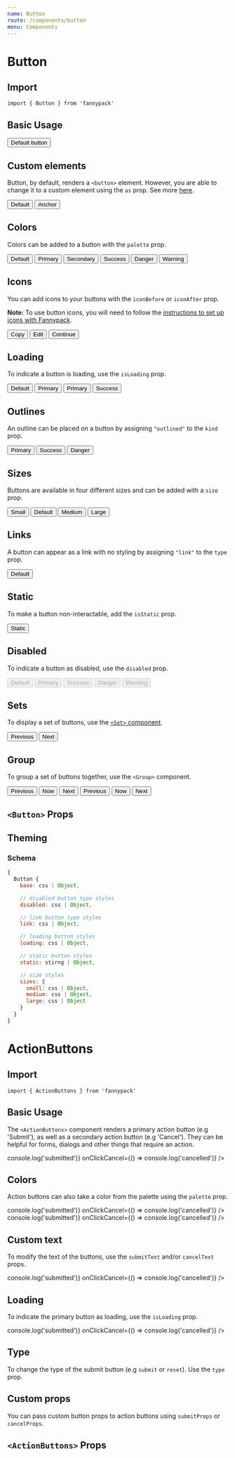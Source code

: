 ```yaml
---
name: Button
route: /components/button
menu: Components
---
```



# Button

## Import

`import { Button } from 'fannypack'`

## Basic Usage

<Playground>
  <Button>Default button</Button>
</Playground>

## Custom elements

Button, by default, renders a `<button>` element.
However, you are able to change it to a custom element using the `as` prop. See more [here](https://reakit.io/components/button).

<Playground>
  <Set>
    <Button>Default</Button>
    <Button use="a" href="#">
      Anchor
    </Button>
  </Set>
</Playground>

## Colors

Colors can be added to a button with the `palette` prop.

<Playground>
  <Set>
    <Button>Default</Button>
    <Button palette="primary">Primary</Button>
    <Button palette="secondary">Secondary</Button>
    <Button palette="success">Success</Button>
    <Button palette="danger">Danger</Button>
    <Button palette="warning">Warning</Button>
  </Set>
</Playground>

## Icons

You can add icons to your buttons with the `iconBefore` or `iconAfter` prop.

**Note:** To use button icons, you will need to follow the [instructions to set up icons with Fannypack](/components/icon).

<Playground>
  <Set>
    <Button iconBefore="solid-clipboard">
      Copy
    </Button>
    <Button iconBefore="solid-pen" palette="primary">
      Edit
    </Button>
    <Button iconAfter="solid-long-arrow-alt-right">
      Continue
    </Button>
  </Set>
</Playground>

## Loading

To indicate a button is loading, use the `isLoading` prop.

<Playground>
  <Set>
    <Button isLoading>Default</Button>
    <Button palette="primary" isLoading>
      Primary
    </Button>
    <Button palette="primary" isLoading kind="link">
      Primary
    </Button>
    <Button palette="success" isLoading kind="outlined">
      Success
    </Button>
  </Set>
</Playground>

## Outlines

An outline can be placed on a button by assigning `"outlined"` to the `kind` prop.

<Playground>
  <Set>
    <Button palette="primary" kind="outlined">
      Primary
    </Button>
    <Button palette="success" kind="outlined">
      Success
    </Button>
    <Button palette="danger" kind="outlined">
      Danger
    </Button>
  </Set>
</Playground>

## Sizes

Buttons are available in four different sizes and can be added with a `size` prop.

<Playground>
  <Set>
    <Button size="small">Small</Button>
    <Button>Default</Button>
    <Button size="medium">Medium</Button>
    <Button size="large">Large</Button>
  </Set>
</Playground>

## Links

A button can appear as a link with no styling by assigning `"link"` to the `type` prop.

<Playground>
  <Button palette="primary" kind="link">
    Default
  </Button>
</Playground>

## Static

To make a button non-interactable, add the `isStatic` prop.

<Playground>
  <Button isStatic>Static</Button>
</Playground>

## Disabled

To indicate a button as disabled, use the `disabled` prop.

<Playground>
  <Set>
    <Button disabled>Default</Button>
    <Button palette="primary" disabled>
      Primary
    </Button>
    <Button palette="success" disabled>
      Success
    </Button>
    <Button palette="danger" disabled>
      Danger
    </Button>
    <Button palette="warning" disabled>
      Warning
    </Button>
  </Set>
</Playground>

## Sets

To display a set of buttons, use the [`<Set>` component](/components/set).

<Playground>
  <Set>
    <Button>Previous</Button>
    <Button>Next</Button>
  </Set>
</Playground>

## Group

To group a set of buttons together, use the `<Group>` component.

<Playground>
  <Group>
    <Button>Previous</Button>
    <Button>Now</Button>
    <Button>Next</Button>
  </Group>
  <Group isVertical marginTop="major-2">
    <Button>Previous</Button>
    <Button>Now</Button>
    <Button>Next</Button>
  </Group>
</Playground>

## `<Button>` Props

<PropsTable component={ButtonPropsTable} />

## Theming

### Schema

```jsx
{
  Button {
    base: css | Object,

    // disabled button type styles
    disabled: css | Object,

    // link button type styles
    link: css | Object,

    // loading button styles
    loading: css | Object,

    // static button styles
    static: stirng | Object,

    // size styles
    sizes: {
      small: css | Object,
      medium: css | Object,
      large: css | Object
    }
  }
}
```

# ActionButtons

## Import

`import { ActionButtons } from 'fannypack'`

## Basic Usage

The `<ActionButtons>` component renders a primary action button (e.g 'Submit'), as well as a secondary action button (e.g 'Cancel').
They can be helpful for forms, dialogs and other things that require an action.

<Playground>
  <ActionButtons onClickSubmit={() => console.log('submitted')} onClickCancel={() => console.log('cancelled')} />
</Playground>

## Colors

Action buttons can also take a color from the palette using the `palette` prop.

<Playground>
  <Set isVertical>
    <ActionButtons
      palette="text"
      onClickSubmit={() => console.log('submitted')}
      onClickCancel={() => console.log('cancelled')}
    />
    <ActionButtons
      palette="danger"
      onClickSubmit={() => console.log('submitted')}
      onClickCancel={() => console.log('cancelled')}
    />
  </Set>
</Playground>

## Custom text

To modify the text of the buttons, use the `submitText` and/or `cancelText` props.

<Playground>
  <ActionButtons
    cancelText="Close"
    submitText="Save"
    onClickSubmit={() => console.log('submitted')}
    onClickCancel={() => console.log('cancelled')}
  />
</Playground>

## Loading

To indicate the primary button as loading, use the `isLoading` prop.

<Playground>
  <ActionButtons
    isLoading
    onClickSubmit={() => console.log('submitted')}
    onClickCancel={() => console.log('cancelled')}
  />
</Playground>

## Type

To change the type of the submit button (e.g `submit` or `reset`). Use the `type` prop.

<Playground>
  <ActionButtons type="submit" />
</Playground>

## Custom props

You can pass custom button props to action buttons using `submitProps` or `cancelProps`.

<Playground>
  <ActionButtons cancelText="Reject" submitProps={{ disabled: true }} cancelProps={{ palette: 'danger' }} />
</Playground>

## `<ActionButtons>` Props

<PropsTable component={ActionButtons} />
